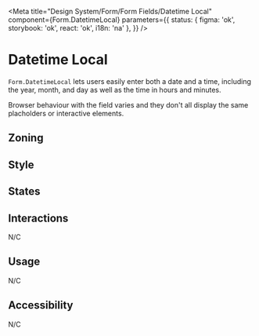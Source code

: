 

<Meta
	title="Design System/Form/Form Fields/Datetime Local"
	component={Form.DatetimeLocal}
	parameters={{
		status: { figma: 'ok', storybook: 'ok', react: 'ok', i18n: 'na' },
	}}
/>

# Datetime Local

`Form.DatetimeLocal` lets users easily enter both a date and a time, including the year, month, and day as well as the time in hours and minutes.

Browser behaviour with the field varies and they don't all display the same placholders or interactive elements.

## Zoning

<FigmaImage
	src="https://www.figma.com/file/qc8oUSyVJM67gSsbTShftt/%F0%9F%93%90-Zoning?node-id=245%3A219"
	alt="zoning image for inputs"
/>

## Style

## States

<Canvas>
	<Story story={Stories.DatetimeLocal} />
</Canvas>

## Interactions

N/C

## Usage

N/C

## Accessibility

N/C
